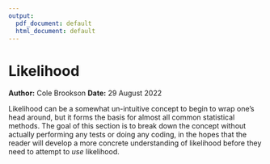 ```yaml
---
output:
  pdf_document: default
  html_document: default
---
```

# Likelihood
**Author:** Cole Brookson
**Date:** 29 August 2022

Likelihood can be a somewhat un-intuitive concept to begin to wrap one's head around, but it forms the basis for almost all common statistical methods. The goal of this section is to break down the concept without actually performing any tests or doing any coding, in the hopes that the reader will develop a more concrete understanding of likelihood before they need to attempt to *use* likelihood. 

